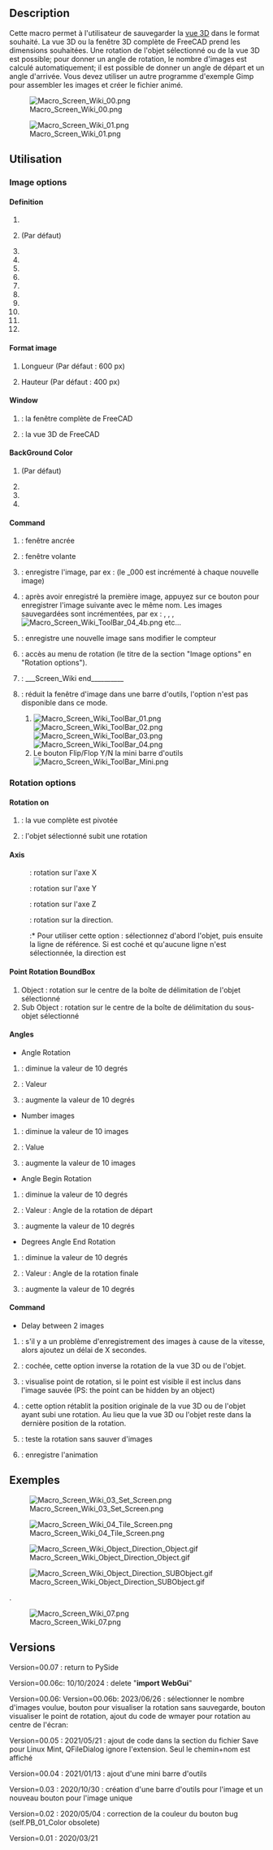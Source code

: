 <languages/>

{{Macro/fr
|Name=Macro Screen Wiki
|Name/fr=Macro Screen Wiki
|Icon=Macro_Screen_Wiki.png
|Description=Macro spéciale pour l'utilisateur du wiki. Cette macro permet de sauvegarder la vue 3D dans le format souhaité. La vue 3D ou la fenêtre 3D complète de FreeCAD prend les dimensions souhaitées. Une rotation de l'objet sélectionné ou de la vue 3D est possible; pour donner un angle de rotation, le nombre d'images est calculé automatiquement. Il est possible de donner un angle de départ et un angle d'arrivée. Vous devez utiliser un autre programme d'exemple Gimp pour assembler les images et créer le fichier animé.
|Author=Mario52
|Version=00.07
|Date=2025/06/13
|FCVersion=0.19 et plus
|Download=[https://wiki.freecad.org/images/f/f5/Macro_Screen_Wiki.png Icône de la barre d'outils]
|SeeAlso=[[Macro_Copy3DViewToClipboard/fr|Macro Copy3DViewToClipboard]], [[Macro_Snip/fr|Macro Snip]]
}}

==Description==

Cette macro permet à l'utilisateur de sauvegarder la [[3D_view/fr|vue 3D]] dans le format souhaité. La vue 3D ou la fenêtre 3D complète de FreeCAD prend les dimensions souhaitées. Une rotation de l'objet sélectionné ou de la vue 3D est possible; pour donner un angle de rotation, le nombre d'images est calculé automatiquement; il est possible de donner un angle de départ et un angle d'arrivée. Vous devez utiliser un autre programme d'exemple Gimp pour assembler les images et créer le fichier animé.

{{Codeextralink|https://gist.githubusercontent.com/mario52a/61571ce0bd41af0471995df7c3ea855f/raw/0d1beea12962d318d027a417c71570a99f3bac3c/Macro_Screen_Wiki.FCMacro}}

[[File:Macro_Screen_Wiki_00.png]]

{{Caption|Fenêtre Image et configuration de la Macro Screen Wiki }}

[[File:Macro_Screen_Wiki_01.png]]

{{Caption|Fenêtre Rotation de la Macro Screen Wiki}}

<span id="Usage"></span>
==Utilisation==

===Image options===

====Definition====

#{{RadioButton|400x200}}
#{{RadioButton|TRUE|600x400}} (Par défaut)
#{{RadioButton|1024x768}}
#{{RadioButton|320x240 (QVGA)}}
#{{RadioButton|320x480 (HVGA)}}
#{{RadioButton|400x300}}
#{{RadioButton|480x360}}
#{{RadioButton|640x480 (VGA)}}
#{{RadioButton|768x576 (PAL)}}
#{{RadioButton|800x600 (SVGA)}}
#{{RadioButton|960x720}}
#{{RadioButton|1024x768 (XGA)}}

====Format image====

#{{SpinBox|600 px}} Longueur (Par défaut : 600 px)
#{{SpinBox|400 px}} Hauteur (Par défaut : 400 px)

====Window====

#{{RadioButton|Window FC}} : la fenêtre complète de FreeCAD
#{{RadioButton|TRUE|Screen 3D}} : la vue 3D de FreeCAD

====BackGround Color====

#{{RadioButton|TRUE|Current}} (Par défaut)
#{{RadioButton|Color}}
#{{RadioButton|Transparent}}
#{{Button|Restore}}

====Command====

#{{Button|Set Screen}} : fenêtre ancrée
#{{Button|Tile Screen}} : fenêtre volante
#{{Button|Save Image}} : enregistre l'image, par ex : {{FileName|imageBox_000.png}} (le _000 est incrémenté à chaque nouvelle image)
#{{Button|Follow}} : après avoir enregistré la première image, appuyez sur ce bouton pour enregistrer l'image suivante avec le même nom. Les images sauvegardées sont incrémentées, par ex : {{FileName|imageBox_001.png}}, {{FileName|imageBox_002.png}}, {{FileName|imageBox_003.png}}, [[Image:Macro_Screen_Wiki_ToolBar_04_4b.png]] etc...
#{{Button|New image}} : enregistre une nouvelle image sans modifier le compteur
#{{Button|Rotation}} : accès au menu de rotation (le titre de la section "Image options" en "Rotation options").
#{{Button|Quit}} : ___Screen_Wiki end__________ 
#{{Button|ToolBar}} : réduit la fenêtre d'image dans une barre d'outils, l'option {{Button|Rotation}} n'est pas disponible dans ce mode.
##[[Image:Macro_Screen_Wiki_ToolBar_01.png]][[Image:Macro_Screen_Wiki_ToolBar_02.png]][[Image:Macro_Screen_Wiki_ToolBar_03.png]][[Image:Macro_Screen_Wiki_ToolBar_04.png]]
##Le bouton {{Button|[[Image:Macro_Screen_Wiki_ToolBar_04_6.png]]}} Flip/Flop Y/N la mini barre d'outils [[Image:Macro_Screen_Wiki_ToolBar_Mini.png]]

===Rotation options===

====Rotation on====

#{{RadioButton|3D View}} : la vue complète est pivotée
#{{RadioButton|TRUE|Object}} : l'objet sélectionné subit une rotation

====Axis====

:{{RadioButton|TRUE| {{ColoredText||red|'''X'''}}}} : rotation sur l'axe X
:{{RadioButton| {{ColoredText||Green|'''Y'''}}}} : rotation sur l'axe Y
:{{RadioButton| {{ColoredText||Blue|'''Z'''}}}} : rotation sur l'axe Z
:{{RadioButton| {{ColoredText||#995500|'''D'''}}}} : rotation sur la direction. 
::* Pour utiliser cette option : sélectionnez d'abord l'objet, puis ensuite la ligne de référence. Si {{RadioButton|TRUE|{{ColoredText||#995500|'''D'''}}}} est coché et qu'aucune ligne n'est sélectionnée, la direction est {{incode|Vector(0, 0, 0)}}

====Point Rotation BoundBox====

#Object : rotation sur le centre de la boîte de délimitation de l'objet sélectionné
#Sub Object : rotation sur le centre de la boîte de délimitation du sous-objet sélectionné

====Angles====

*Angle Rotation
#{{Button|-}} : diminue la valeur de 10 degrés 
#{{SpinBox|0 Degrees}} : Valeur
#{{Button|+}} : augmente la valeur de 10 degrés 
*Number images
#{{Button|-}}: diminue la valeur de 10 images
#{{SpinBox|0 Images (+1)}} : Value
#{{Button|+}}: augmente la valeur de 10 images
*Angle Begin Rotation
#{{Button|-}} : diminue la valeur de 10 degrés 
#{{SpinBox|0 Degrees}} : Valeur : Angle de la rotation de départ
#{{Button|+}} : augmente la valeur de 10 degrés 
*Degrees Angle End Rotation
#{{Button|-}} : diminue la valeur de 10 degrés 
#{{SpinBox|360 Degrees}} :  Valeur : Angle de la rotation finale
#{{Button|+}} : augmente la valeur de 10 degrés 

====Command====

*Delay between 2 images
#{{SpinBox|0,00 Delay second}} : s'il y a un problème d'enregistrement des images à cause de la vitesse, alors ajoutez un délai de X secondes. 
#{{CheckBox|Reverse}} : cochée, cette option inverse la rotation de la vue 3D ou de l'objet.
#{{Button|Point center}}: visualise point de rotation, si le point est visible il est inclus dans l'image sauvée (PS: the point can be hidden by an object)
#{{CheckBox|TRUE|Original position}} : cette option rétablit la position originale de la vue 3D ou de l'objet ayant subi une rotation. Au lieu que la vue 3D ou l'objet reste dans la dernière position de la rotation.
#{{Button|Test Rot.}}: teste la rotation sans sauver d'images
#{{Button|Save the animation}} : enregistre l'animation

<span id="Examples"></span>
==Exemples==

[[Image:Macro_Screen_Wiki_03_Set_Screen.png]]

{{Caption|Écran capturé avec des dimensions de {{incode|640px x 400px}}}}

[[Image:Macro_Screen_Wiki_04_Tile_Screen.png]]

{{Caption|Mêmes dimensions que l'image précédente, celle-ci est capturée en mode<br/>"Tuile d'écran"}}

[[Image:Macro_Screen_Wiki_Object_Direction_Object.gif]]

{{Caption|Mode d'animation : objet sélectionné et direction de la boîte de délimitation<br/>centre de l'objet. Les images doivent être assemblées avec une application<br/>tierce pour créer un .gif animé comme [https://daviesmediadesign.com/project/make-animated-gif-gimp/ GIMP] ou [https://www.screentogif.com ScreenToGif]}}

[[Image:Macro_Screen_Wiki_Object_Direction_SUBObject.gif]]

{{Emphasis|Mode d'animation : direction de l'objet sous-objet sélectionné.<br/>
Les images doivent être assemblées à l'aide d'une application tierce qui crée <br/>un .gif animé, comme [https://daviesmediadesign.com/project/make-animated-gif-gimp/ GIMP] ou [https://www.screentogif.com ScreenToGif]}}.

[[Image:Macro_Screen_Wiki_07.png]]

{{Caption|La fenêtre de FreeCAD a été redimensionnée. La dimension peut être différente de la<br/>définition (selon le widget, la barre de titre etc... utilisés.)}}

==Versions==

Version=00.07 : return to PySide

Version=00.06c: 10/10/2024 : delete "'''import WebGui'''"

Version=00.06: Version=00.06b: 2023/06/26 : sélectionner le nombre d'images voulue, bouton pour visualiser la rotation sans sauvegarde, bouton visualiser le point de rotation,
ajout du code de wmayer pour rotation au centre de l'écran:

{{Code|code=
                #https://forum.freecad.org/viewtopic.php?f=22&t=10157
                cam = Gui.ActiveDocument.ActiveView.getCameraNode()
                position = cam.position.getValue()
                orient = cam.orientation.getValue()
                focalDistance = cam.focalDistance.getValue()
                viewdir = coin.SbVec3f(0, 0, -1)
                viewdir = orient.multVec(viewdir)
                pointRotation = position + viewdir * focalDistance
                pointRotation = pointRotation2 = App.Vector(pointRotation.getValue()[0], pointRotation.getValue()[1], pointRotation.getValue()[2])

}}

Version=00.05 : 2021/05/21 : ajout de code dans la section du fichier Save pour Linux Mint, QFileDialog ignore l'extension. Seul le chemin+nom est affiché

{{Code|code=
global switchQFileDialogMint
                ####  mint
                if switchQFileDialogMint == True:   #
                    Filter = Filter[Filter.find("."):Filter.find(")")]
                    SaveName = SaveName + Filter
                ####  mint
}}
Version=00.04 : 2021/01/13 : ajout d'une mini barre d'outils

Version=0.03 : 2020/10/30 : création d'une barre d'outils pour l'image et un nouveau bouton pour l'image unique 

Version=0.02 : 2020/05/04 : correction de la couleur du bouton bug (self.PB_01_Color obsolete)

Version=0.01 : 2020/03/21